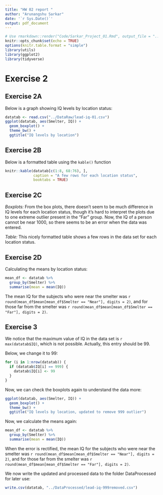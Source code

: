 ```yaml
---
title: "HW 02 report "
author: "Arunangshu Sarkar"
date: '`r Sys.Date()`'
output: pdf_document
---
```


```r
# Use rmarkdown::render("Code/Sarkar_Project_01.Rmd", output_file = "../Reports/Sarkar_Project_01.pdf") to knit the markdown file
knitr::opts_chunk$set(echo = TRUE)
options(knitr.table.format = "simple")
library(utils)
library(ggplot2)
library(tidyverse)
```

# Exercise 2

## Exercise 2A

Below is a graph showing IQ levels by location status:

```r
datatab <- read.csv("../DataRaw/lead-iq-01.csv")
ggplot(datatab, aes(Smelter, IQ)) +
  geom_boxplot() +
  theme_bw() +
  ggtitle("IQ levels by location")
```

## Exercise 2B

Below is a formatted table using the `kable()` function
```r
knitr::kable(datatab[c(1:8, 68:76), ], 
             caption = "A few rows for each location status",
             booktabs = TRUE)
```


## Exercise 2C

*Boxplots:* From the box plots, there doesn't seem to be much difference in IQ levels for each location status, though it's hard to interpret the plots due to one extreme outlier present in the "Far" group. Now, the IQ of a person cannot be near 1000, so there seems to be an error when the data was entered. 

*Table:* This nicely formatted table shows a few rows in the data set for each location status.

## Exercise 2D

Calculating the means by location status:

```r
mean_df <- datatab %>%
  group_by(Smelter) %>%
  summarise(mean = mean(IQ))
```

The mean IQ for the subjects who were near the smelter was `r round(mean_df$mean[mean_df$Smelter == "Near"], digits = 2)`, and for those far from the smelter was `r round(mean_df$mean[mean_df$Smelter == "Far"], digits = 2)`.

## Exercise 3

We notice that the maximum value of IQ in the data set is `r max(datatab$IQ)`, which is not possible. Actually, this entry should be 99.

Below, we change it to 99:

```r
for (i in 1:nrow(datatab)) {
  if (datatab$IQ[i] == 999) {
    datatab$IQ[i] <- 99
  }
}
```

Now, we can check the boxplots again to understand the data more:

```r
ggplot(datatab, aes(Smelter, IQ)) +
  geom_boxplot() +
  theme_bw() +
  ggtitle("IQ levels by location, updated to remove 999 outlier")
```

Now, we calculate the means again:

```r
mean_df <- datatab %>%
  group_by(Smelter) %>%
  summarise(mean = mean(IQ))
```

When the error is rectified, the mean IQ for the subjects who were near the smelter was `r round(mean_df$mean[mean_df$Smelter == "Near"], digits = 2)`, and for those far from the smelter was `r round(mean_df$mean[mean_df$Smelter == "Far"], digits = 2)`.

We now write the updated and processed data to the folder DataProcessed for later use:

```r
write.csv(datatab, "../DataProcessed/lead-iq-999removed.csv")
```

